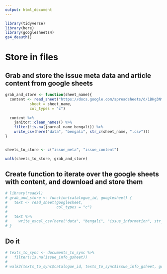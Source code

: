 ```yaml
---
output: html_document
---
```


```r
library(tidyverse)
library(here)
library(googlesheets4)
gs4_deauth()

```

# Store in files
## Grab and store the issue meta data and article content from google sheets
```r
grab_and_store <- function(sheet_name){
  content <- read_sheet("https://docs.google.com/spreadsheets/d/1BHg3NtvcWK2iyLHKHXnJA0IfwFEVkGYayYsHGDdkOqI/edit?usp=sharing",
           sheet = sheet_name,
           col_types = "c")
  
  content %>% 
    janitor::clean_names() %>% 
    filter(!is.na(journal_name_bengali)) %>% 
    write_csv(here("data", "bengali", str_c(sheet_name, ".csv")))
}


sheets_to_store <- c("issue_meta", "issue_content")

walk(sheets_to_store, grab_and_store)
```


## Create function to iterate over the google sheets with content, and download and store them
```r
# library(readxl)
# grab_and_store <- function(catalogue_id, googlesheet) {
#   text <- read_sheet(googlesheet,
#                      col_types = "c")
#   
#   text %>% 
#     write_excel_csv(here("data", "bengali", "issue_information", str_c(catalogue_id, "_wide.csv")))
# }

```

## Do it
```r
# texts_to_sync <- documents_to_sync %>% 
#   filter(!is.na(issue_info_gsheet))
# 
# walk2(texts_to_sync$catalogue_id, texts_to_sync$issue_info_gsheet, grab_and_store)

```


